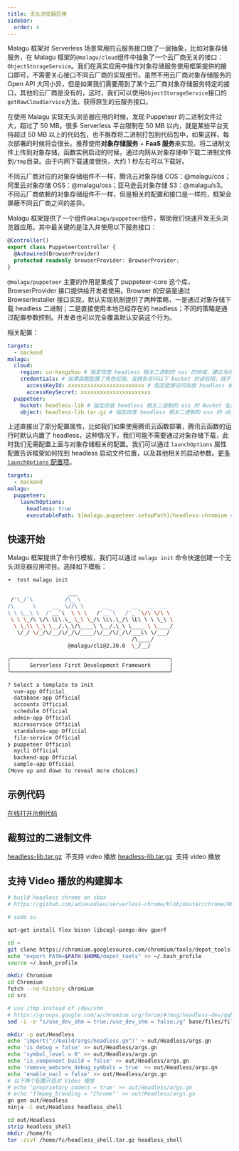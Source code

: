 ```yaml
---
title: 无头浏览器应用
sidebar:
  order: 4
---
```


Malagu 框架对 Serverless 场景常用的云服务接口做了一层抽象，比如对象存储服务，在 Malagu 框架的`@malagu/cloud`组件中抽象了一个云厂商无关的接口：`ObjectStorageService`。我们在真实应用中操作对象存储服务使用框架提供的接口即可，不需要关心接口不同云厂商的实现细节。虽然不用云厂商对象存储服务的 Open API 大同小异，但是如果我们需要用到了某个云厂商对象存储服务特定的接口，其他的云厂商是没有的，这时，我们可以使用`ObjectStorageService`接口的`getRawCloudService`方法，获得原生的云服务接口。

在使用 Malagu 实现无头浏览器应用的时候，发现 Puppeteer 的二进制文件过大，超过了 50 MB。很多 Serverless 平台限制在 50 MB 以内，就是某些平台支持超过 50 MB 以上的代码包，也不推荐将二进制打包到代码包中，如果这样，每次部署的时候将会很长。推荐使用**对象存储服务** + **FaaS 服务**来实现。将二进制文件上传到对象存储，函数实例启动的时候，通过内网从对象存储中下载二进制文件到`/tmp`目录。由于内网下载速度很快，大约 1 秒左右可以下载好。

不同云厂商对应的对象存储组件不一样，腾讯云对象存储 COS：@malagu/cos；阿里云对象存储 OSS：@malagu/oss；亚马逊云对象存储 S3：@malagu/s3。不同云厂商依赖的对象存储组件不一样，但是相关的配置和接口是一样的，框架会屏蔽不同云厂商之间的差异。

Malagu 框架提供了一个组件`@malagu/puppeteer`组件，帮助我们快速开发无头浏览器应用。其中最关键的是注入并使用以下服务接口：

```typescript
@Controller()
export class PuppeteerController {
  @Autowired(BrowserProvider)
  protected readonly browserProvider: BrowserProvider;
}
```

`@malagu/puppeteer` 主要的作用是集成了 puppeteer-core 这个库，BrowserProvider 接口提供给开发者使用。Browser 的安装是通过 BrowserInstaller 接口实现，默认实现机制提供了两种策略，一是通过对象存储下载 headless 二进制；二是直接使用本地已经存在的 headless；不同的策略是通过配置参数控制。开发者也可以完全覆盖默认安装这个行为。

相关配置：

```yaml
targets:
  - backend
malagu:
  cloud:
    region: cn-hangzhou # 指定存放 headless 相关二进制的 oss 的地域，建议与应用部署的地域一致，一致可以省略配置
    credentials: # 如果函数配置了角色权限，且拥有访问以下 bucket 的读权限，就不需要配置 AK 信息了
      accessKeyId: xxxxxxxxxxxxxxxxxxxxxxxx # 指定能够访问存放 headless 相关二进制 accessKeyId，至少具有读该 Object 的权限
      accessKeySecret: xxxxxxxxxxxxxxxxxxxxxx
  puppeteer:
    bucket: headless-lib # 指定存放 headless 相关二进制的 oss 的 Bucket 名称 headless-lib
    object: headless-lib.tar.gz # 指定存放 headless 相关二进制的 oss 的 objeck 名称，默认 headless-lib.tar.gz
```

上述直接出了部分配置属性，比如我们如果使用腾讯云函数部署，腾讯云函数的运行时默认内置了 headless，这种情况下，我们可能不需要通过对象存储下载，此时我们无需配置上面与对象存储相关的配置。我们可以通过 `launchOptions` 属性配置告诉框架如何找到 headless 启动文件位置，以及其他相关的启动参数。[更多 `launchOptions` 配置项](https://zhaoqize.github.io/puppeteer-api-zh_CN/#?product=Puppeteer&version=v13.5.1&show=api-puppeteerlaunchoptions)。

```yaml
targets:
  - backend
malagu:
  puppeteer:
    launchOptions:
      headless: true
      executablePath: ${malagu.puppeteer.setupPath}/headless-chromium # 指定 Headless 的执行路径
```

## 快速开始

Malagu 框架提供了命令行模板，我们可以通过 `malagu init` 命令快速创建一个无头浏览器应用项目。选择如下模板：

```bash
➜  test malagu init

                   ___
 /'\_/`\          /\_ \
/\      \     __  \//\ \      __       __   __  __
\ \ \__\ \  /'__`\  \ \ \   /'__`\   /'_ `\/\ \/\ \
 \ \ \_/\ \/\ \L\.\_ \_\ \_/\ \L\.\_/\ \L\ \ \ \_\ \
  \ \_\\ \_\ \__/.\_\/\____\ \__/.\_\ \____ \ \____/
   \/_/ \/_/\/__/\/_/\/____/\/__/\/_/\/___L\ \/___/
                                       /\____/
                   @malagu/cli@2.30.0  \_/__/

╭──────────────────────────────────────────────────╮
│      Serverless First Development Framework      │
╰──────────────────────────────────────────────────╯

? Select a template to init
  vue-app Official
  database-app Official
  accounts Official
  schedule Official
  admin-app Official
  microservice Official
  standalone-app Official
  file-service Official
❯ puppeteer Official
  mycli Official
  backend-app Official
  sample-app Official
(Move up and down to reveal more choices)
```

## 示例代码

[在线打开示例代码](https://cloud.cellbang.com/?share=014271bb-fc29-4437-8337-7d2017b1fa33#/templates/puppeteer)

## 裁剪过的二进制文件

[headless-lib.tar.gz](https://www.yuque.com/attachments/yuque/0/2020/gz/365432/1608116939508-211b2cce-0952-4ba3-a4c3-c75165fda713.gz?_lake_card=%7B%22src%22%3A%22https%3A%2F%2Fwww.yuque.com%2Fattachments%2Fyuque%2F0%2F2020%2Fgz%2F365432%2F1608116939508-211b2cce-0952-4ba3-a4c3-c75165fda713.gz%22%2C%22name%22%3A%22headless-lib.tar.gz%22%2C%22size%22%3A58333343%2C%22type%22%3A%22application%2Fx-gzip%22%2C%22ext%22%3A%22gz%22%2C%22status%22%3A%22done%22%2C%22uid%22%3A%221608116836751-0%22%2C%22progress%22%3A%7B%22percent%22%3A99%7D%2C%22percent%22%3A0%2C%22id%22%3A%22fxuSN%22%2C%22card%22%3A%22file%22%7D)  不支持 video 播放
[headless-lib.tar.gz](https://www.yuque.com/attachments/yuque/0/2020/gz/365432/1609220903169-5af8ae27-75d8-4dfd-a1c0-a4cd71a477d3.gz?_lake_card=%7B%22src%22%3A%22https%3A%2F%2Fwww.yuque.com%2Fattachments%2Fyuque%2F0%2F2020%2Fgz%2F365432%2F1609220903169-5af8ae27-75d8-4dfd-a1c0-a4cd71a477d3.gz%22%2C%22name%22%3A%22headless-lib.tar.gz%22%2C%22size%22%3A54182128%2C%22type%22%3A%22application%2Fx-gzip%22%2C%22ext%22%3A%22gz%22%2C%22status%22%3A%22done%22%2C%22uid%22%3A%221609220858739-0%22%2C%22progress%22%3A%7B%22percent%22%3A99%7D%2C%22percent%22%3A0%2C%22id%22%3A%22KiMWX%22%2C%22card%22%3A%22file%22%7D)  支持 video 播放
​

## 支持 Video 播放的构建脚本

```bash
# build headless chrome on sbox
# https://github.com/adieuadieu/serverless-chrome/blob/master/chrome/README.md

# sudo su

apt-get install flex bison libcogl-pango-dev gperf

cd ~
git clone https://chromium.googlesource.com/chromium/tools/depot_tools.git
echo "export PATH=$PATH:$HOME/depot_tools" >> ~/.bash_profile
source ~/.bash_profile

mkdir Chromium
cd Chromium
fetch --no-history chromium
cd src

# use /tmp instead of /dev/shm
# https://groups.google.com/a/chromium.org/forum/#!msg/headless-dev/qqbZVZ2IwEw/CPInd55OBgAJ
sed -i -e "s/use_dev_shm = true;/use_dev_shm = false;/g" base/files/file_util_posix.cc

mkdir -p out/Headless
echo 'import("//build/args/headless.gn")' > out/Headless/args.gn
echo 'is_debug = false' >> out/Headless/args.gn
echo 'symbol_level = 0' >> out/Headless/args.gn
echo 'is_component_build = false' >> out/Headless/args.gn
echo 'remove_webcore_debug_symbols = true' >> out/Headless/args.gn
echo 'enable_nacl = false' >> out/Headless/args.gn
# 以下两个配置开启对 Video 播放
# echo 'proprietary_codecs = true' >> out/Headless/args.gn
# echo 'ffmpeg_branding = "Chrome"' >> out/Headless/args.gn
gn gen out/Headless
ninja -C out/Headless headless_shell

cd out/Headless
strip headless_shell
mkdir /home/fc
tar -zcvf /home/fc/headless_shell.tar.gz headless_shell
```

